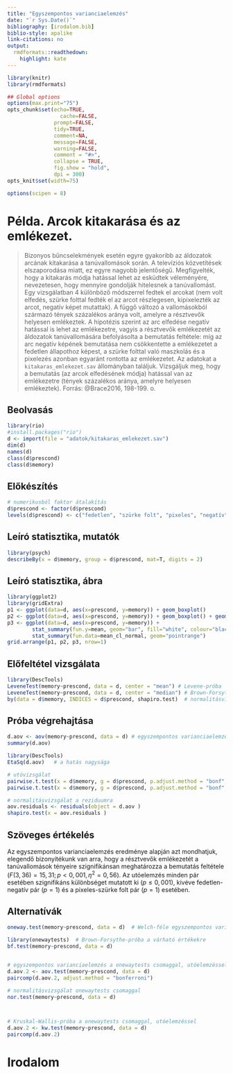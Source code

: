 ```yaml
---
title: "Egyszempontos varianciaelemzés"
date: "`r Sys.Date()`"
bibliography: [irodalom.bib]
biblio-style: apalike
link-citations: no
output:
  rmdformats::readthedown:
    highlight: kate
---
```



```r
library(knitr)
library(rmdformats)

## Global options
options(max.print="75")
opts_chunk$set(echo=TRUE,
	             cache=FALSE,
               prompt=FALSE,
               tidy=TRUE,
               comment=NA,
               message=FALSE,
               warning=FALSE,
               comment = "#>",
               collapse = TRUE,
               fig.show = "hold",
               dpi = 300)               
opts_knit$set(width=75)

options(scipen = 8)
```



# Példa. Arcok kitakarása és az emlékezet.

> Bizonyos bűncselekmények esetén egyre gyakoribb az áldozatok arcának kitakarása a tanúvallomások során. A televíziós közvetítések elszaporodása miatt, ez egyre nagyobb jelentőségű. Megfigyelték, hogy a kitakarás módja hatással lehet az esküdtek véleményére, nevezetesen, hogy mennyire gondolják hitelesnek a tanúvallomást. Egy vizsgálatban 4 különböző módszerrel fedtek el arcokat (nem volt elfedés, szürke folttal fedték el az arcot részlegesen, kipixelezték az arcot, negatív képet mutattak). A függő változó a vallomásokból származó tények százalékos aránya volt, amelyre a résztvevők helyesen emlékeztek. A hipotézis szerint az arc elfedése negatív hatással is lehet az emlékezetre, vagyis a résztvevők emlékezetét az áldozatok tanúvallomására befolyásolta a bemutatás feltétele: míg az arc negatív képének bemutatása nem csökkentette a emlékezetet a fedetlen állapothoz képest, a szürke folttal való maszkolás és a pixelezés azonban egyaránt rontotta az emlékezetet. Az adatokat a `kitakaras_emlekezet.sav` állományban találjuk. Vizsgáljuk meg, hogy a bemutatás (az arcok elfedésének módja) hatással van az emlékezetre (tények százalékos aránya, amelyre helyesen emlékeztek).
Forrás: @Brace2016, 198-199. o.

## Beolvasás

```r
library(rio)
#install.packages("rio")
d <- import(file = "adatok/kitakaras_emlekezet.sav")
dim(d)
names(d)
class(d$prescond)
class(d$memory)
```

## Előkészítés

```r
# numerikusból faktor átalakítás
d$prescond <- factor(d$prescond)
levels(d$prescond) <- c("fedetlen", "szürke folt", "pixeles", "negatív")
```


## Leíró statisztika, mutatók

```r
library(psych)
describeBy(x = d$memory, group = d$prescond, mat=T, digits = 2)
```

## Leíró statisztika, ábra

```r
library(ggplot2)
library(gridExtra)
p1 <- ggplot(data=d, aes(x=prescond, y=memory)) + geom_boxplot()
p2 <- ggplot(data=d, aes(x=prescond, y=memory)) + geom_boxplot() + geom_jitter(height = 0, width = 0.2)
p3 <- ggplot(data=d, aes(x=prescond, y=memory)) + 
        stat_summary(fun.y=mean, geom="bar", fill="white", colour="black") + 
        stat_summary(fun.data=mean_cl_normal, geom="pointrange")
grid.arrange(p1, p2, p3, nrow=1)
```


## Előfeltétel vizsgálata

```r
library(DescTools)
LeveneTest(memory~prescond, data = d, center = "mean") # Levene-próba
LeveneTest(memory~prescond, data = d, center = "median") # Brown-Forsythe-próba a varianciákra
by(data = d$memory, INDICES = d$prescond, shapiro.test)  # normalitásvizsgálat
```



## Próba végrehajtása

```r
d.aov <- aov(memory~prescond, data = d) # egyszempontos varianciaelemzés
summary(d.aov)

library(DescTools)
EtaSq(d.aov)   # a hatás nagysága

# utóvizsgálat
pairwise.t.test(x = d$memory, g = d$prescond, p.adjust.method = "bonf", pool.sd = T) # egyenlő varianciák
pairwise.t.test(x = d$memory, g = d$prescond, p.adjust.method = "bonf", pool.sd = F) # nem egyenlő varianciák

# normalitásvizsgálat a reziduumra
aov.residuals <- residuals(object = d.aov )
shapiro.test(x = aov.residuals )
```
 

## Szöveges értékelés

Az egyszempontos varianciaelemzés eredménye alapján azt mondhatjuk, elegendő bizonyítékunk van arra, hogy a résztvevők emlékezetét a tanúvallomások tényeire szignifikánsan meghatározza a bemutatás feltétele ($F(3,36)=15,31;p<0,001, \eta^2=0,56$). Az utóelemzés minden pár esetében szignifikáns különbséget mutatott ki ($p \leq 0,001$), kivéve fedetlen-negatív pár ($p=1$) és a pixeles-szürke folt pár ($p=1$) esetében.

## Alternatívák

```r
oneway.test(memory~prescond, data = d)  # Welch-féle egyszempontos varianciaelemzés

library(onewaytests)  # Brown-Forsythe-próba a várható értékekre
bf.test(memory~prescond, data = d)


# egyszempontos varianciaelemzés a onewaytests csomaggal, utóelemzéssel
d.aov.2 <- aov.test(memory~prescond, data = d)
paircomp(d.aov.2, adjust.method = "bonferroni")

# normalitásvizsgálat onewaytests csomaggal
nor.test(memory~prescond, data = d)



# Kruskal-Wallis-próba a onewaytests csomaggal, utóelemzéssel
d.aov.2 <- kw.test(memory~prescond, data = d)
paircomp(d.aov.2)
```


# Irodalom

